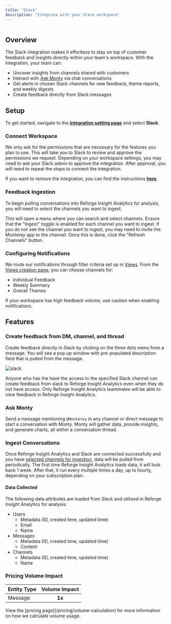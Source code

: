 ```yaml
---
title: "Slack"
description: "Integrate with your Slack workspace"
---
```


<Frame>
  <img
    src="/slack.png"
    style={{ width:"100%" }}
    alt=""
    title=""
  />
</Frame>

## Overview

The Slack integration makes it effortless to stay on top of customer feedback and insights directly within your team's workspace. With the integration, your team can:

- Uncover insights from channels shared with customers
- Interact with [Ask Monty](/ask-monty) via chat conversations
- Get alerts in chosen Slack channels for new feedback, theme reports, and weekly digests
- Create feedback directly from Slack messages

## Setup

To get started, navigate to the [**integration setting page**](https://insights.reforge.com/w/default/settings/integrations/) and select **Slack**.

### Connect Workspace

<Steps>
  <Step title='Click "Connect Monterey to Slack"'>
    
  </Step>
  <Step title="Choose Features">
    We only ask for the permissions that are necessary for the features you plan
    to use.
  </Step>
  <Step title='Click "Connect"'>
    This will take you to Slack to review and approve the permissions we
    request.
  </Step>
</Steps>

<Note>
  Depending on your workspace settings, you may need to ask your Slack admin to
  approve the integration. After approval, you will need to repeat the steps to
  connect the integration.
</Note>

If you want to remove the integration, you can find the instructions
[**here**](https://slack.com/help/articles/360003125231-Remove-apps-and-custom-integrations-from-your-workspace).

### Feedback Ingestion

To begin pulling conversations into Reforge Insight Analytics for analysis, you will need to select the channels you want to ingest.

<Steps>
  <Step title='Click "Add Channel"'>
    This will open a menu where you can search and select channels.
  </Step>
  <Step title="Enable Ingest">
    Ensure that the "Ingest" toggle is enabled for each channel you want to
    ingest.
  </Step>
</Steps>

<Note>
  If you do not see the channel you want to ingest, you may need to invite the
  Monterey app to the channel. Once this is done, click the "Refresh Channels"
  button.
</Note>

### Configuring Notifications

We route our notifications through filter criteria set up in [Views](https://insights.reforge.com/w/default/views). From the [Views creation page,](https://insights.reforge.com/w/default/views/create) you can choose channels for:

- Individual Feedback
- Weekly Summary
- Overall Themes

<Warning>
  If your workspace has high feedback volume, use caution when enabling
  notifications.
</Warning>

## Features

### Create feedback from DM, channel, and thread

Create feedback directly in Slack by clicking on the three dots menu from a message. You will see a pop up window with pre-populated description field that is pulled from the message.

![slack](https://monterey-documentation-gifs.s3.us-east-2.amazonaws.com/slack.gif)

Anyone who has the have the access to the specified Slack channel can create feedback from slack to Reforge Insight Analytics even when they do not have access. Only Reforge Insight Analytics teammates will be able to view feedback in Reforge Insight Analytics.

### Ask Monty

Send a message mentioning `@Monterey` in any channel or direct message to start a conversation with Monty. Monty will gather data, provide insights, and generate charts, all within a conversation thread.

### Ingest Conversations

Once Reforge Insight Analytics and Slack are connected successfully and you have [selected channels for ingestion](/integrations/slack#feedback-ingestion), data will be pulled from periodically. The first time Reforge Insight Analytics loads data, it will look back 1 week. After that, it run every multiple times a day, up to hourly, depending on your subscription plan.

#### Data Collected

The following data attributes are loaded from Slack and utilized in Reforge Insight Analytics for analysis:

- Users
  - Metadata (ID, created time, updated time)
  - Email
  - Name
- Messages
  - Metadata (ID, created time, updated time)
  - Content
- Channels
  - Metadata (ID, created time, updated time)
  - Name

### Pricing Volume Impact

| Entity Type | Volume Impact |
| :---------- | :-----------: |
| Message     | **1x**        |

<Info>
  View the [pricing page](/pricing/volume-calculation) for more information on how we calculate volume usage.
</Info>